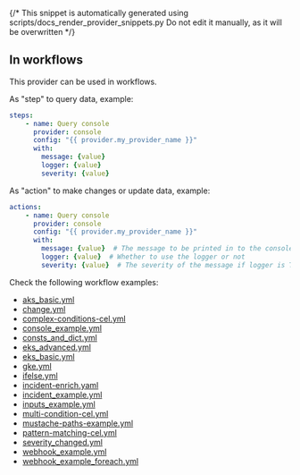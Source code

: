 {/* This snippet is automatically generated using scripts/docs_render_provider_snippets.py 
Do not edit it manually, as it will be overwritten */}


## In workflows

This provider can be used in workflows.


As "step" to query data, example:
```yaml
steps:
    - name: Query console
      provider: console
      config: "{{ provider.my_provider_name }}"
      with:
        message: {value}  
        logger: {value}  
        severity: {value}  
```


As "action" to make changes or update data, example:
```yaml
actions:
    - name: Query console
      provider: console
      config: "{{ provider.my_provider_name }}"
      with:
        message: {value}  # The message to be printed in to the console
        logger: {value}  # Whether to use the logger or not
        severity: {value}  # The severity of the message if logger is True
```




Check the following workflow examples:
- [aks_basic.yml](https://github.com/keephq/keep/blob/main/examples/workflows/aks_basic.yml)
- [change.yml](https://github.com/keephq/keep/blob/main/examples/workflows/change.yml)
- [complex-conditions-cel.yml](https://github.com/keephq/keep/blob/main/examples/workflows/complex-conditions-cel.yml)
- [console_example.yml](https://github.com/keephq/keep/blob/main/examples/workflows/console_example.yml)
- [consts_and_dict.yml](https://github.com/keephq/keep/blob/main/examples/workflows/consts_and_dict.yml)
- [eks_advanced.yml](https://github.com/keephq/keep/blob/main/examples/workflows/eks_advanced.yml)
- [eks_basic.yml](https://github.com/keephq/keep/blob/main/examples/workflows/eks_basic.yml)
- [gke.yml](https://github.com/keephq/keep/blob/main/examples/workflows/gke.yml)
- [ifelse.yml](https://github.com/keephq/keep/blob/main/examples/workflows/ifelse.yml)
- [incident-enrich.yaml](https://github.com/keephq/keep/blob/main/examples/workflows/incident-enrich.yaml)
- [incident_example.yml](https://github.com/keephq/keep/blob/main/examples/workflows/incident_example.yml)
- [inputs_example.yml](https://github.com/keephq/keep/blob/main/examples/workflows/inputs_example.yml)
- [multi-condition-cel.yml](https://github.com/keephq/keep/blob/main/examples/workflows/multi-condition-cel.yml)
- [mustache-paths-example.yml](https://github.com/keephq/keep/blob/main/examples/workflows/mustache-paths-example.yml)
- [pattern-matching-cel.yml](https://github.com/keephq/keep/blob/main/examples/workflows/pattern-matching-cel.yml)
- [severity_changed.yml](https://github.com/keephq/keep/blob/main/examples/workflows/severity_changed.yml)
- [webhook_example.yml](https://github.com/keephq/keep/blob/main/examples/workflows/webhook_example.yml)
- [webhook_example_foreach.yml](https://github.com/keephq/keep/blob/main/examples/workflows/webhook_example_foreach.yml)
